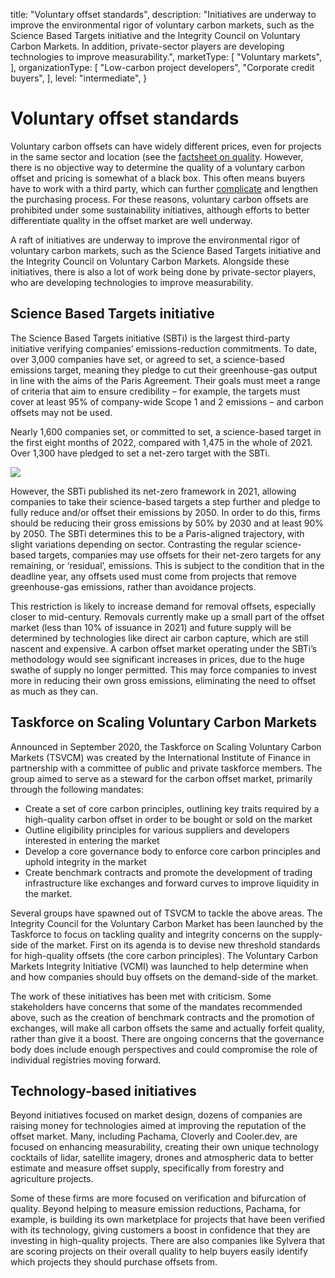   title: "Voluntary offset standards",
  description: "Initiatives are underway to improve the environmental rigor of voluntary carbon markets, such as the Science Based Targets initiative and the Integrity Council on Voluntary Carbon Markets. In addition, private-sector players are developing technologies to improve measurability.",
  marketType: [
    "Voluntary markets",
  ],
  organizationType: [
    "Low-carbon project developers",
    "Corporate credit buyers",
  ],
  level: "intermediate",
}

# Voluntary offset standards

Voluntary carbon offsets can have widely different prices, even for projects in the same sector and location (see the [factsheet on quality](/factsheets/offset-quality/). However, there is no objective way to determine the quality of a voluntary carbon offset and pricing is somewhat of a black box. This often means buyers have to work with a third party, which can further [complicate](/factsheets/offset-contracting-options) and lengthen the purchasing process. For these reasons, voluntary carbon offsets are prohibited under some sustainability initiatives, although efforts to better differentiate quality in the offset market are well underway.

<KeyMessage>
A raft of initiatives are underway to improve the environmental rigor of voluntary carbon markets, such as the Science Based Targets initiative and the Integrity Council on Voluntary Carbon Markets. Alongside these initiatives, there is also a lot of work being done by private-sector players, who are developing technologies to improve measurability.
</KeyMessage>

## Science Based Targets initiative
The Science Based Targets initiative (SBTi) is the largest third-party initiative verifying companies’ emissions-reduction commitments. To date, over 3,000 companies have set, or agreed to set, a science-based emissions target, meaning they pledge to cut their greenhouse-gas output in line with the aims of the Paris Agreement. Their goals must meet a range of criteria that aim to ensure credibility – for example, the targets must cover at least 95% of company-wide Scope 1 and 2 emissions – and carbon offsets may not be used.

Nearly 1,600 companies set, or committed to set, a science-based target in the first eight months of 2022, compared with 1,475 in the whole of 2021. Over 1,300 have pledged to set a net-zero target with the SBTi.

<Image src="offset-standards-1.png" ratio={0} />

However, the SBTi published its net-zero framework in 2021, allowing companies to take their science-based targets a step further and pledge to fully reduce and/or offset their emissions by 2050. In order to do this, firms should be reducing their gross emissions by 50% by 2030 and at least 90% by 2050. The SBTi determines this to be a Paris-aligned trajectory, with slight variations depending on sector. Contrasting the regular science-based targets, companies may use offsets for their net-zero targets for any remaining, or ‘residual’, emissions. This is subject to the condition that in the deadline year, any offsets used must come from projects that remove greenhouse-gas emissions, rather than avoidance projects. 

This restriction is likely to increase demand for removal offsets, especially closer to mid-century. Removals currently make up a small part of the offset market (less than 10% of issuance in 2021) and future supply will be determined by technologies like direct air carbon capture, which are still nascent and expensive. A carbon offset market operating under the SBTi’s methodology would see significant increases in prices, due to the huge swathe of supply no longer permitted. This may force companies to invest more in reducing their own gross emissions, eliminating the need to offset as much as they can. 

## Taskforce on Scaling Voluntary Carbon Markets 
Announced in September 2020, the Taskforce on Scaling Voluntary Carbon Markets (TSVCM) was created by the International Institute of Finance in partnership with a committee of public and private taskforce members. The group aimed to serve as a steward for the carbon offset market, primarily through the following mandates: 
- Create a set of core carbon principles, outlining key traits required by a high-quality carbon offset in order to be bought or sold on the market 
- Outline eligibility principles for various suppliers and developers interested in entering the market 
- Develop a core governance body to enforce core carbon principles and uphold integrity in the market 
- Create benchmark contracts and promote the development of trading infrastructure like exchanges and forward curves to improve liquidity in the market.

Several groups have spawned out of TSVCM to tackle the above areas. The Integrity Council for the Voluntary Carbon Market has been launched by the Taskforce to focus on tackling quality and integrity concerns on the supply-side of the market. First on its agenda is to devise new threshold standards for high-quality offsets (the core carbon principles). The Voluntary Carbon Markets Integrity Initiative (VCMI) was launched to help determine when and how companies should buy offsets on the demand-side of the market.

The work of these initiatives has been met with criticism. Some stakeholders have concerns that some of the mandates recommended above, such as the creation of benchmark contracts and the promotion of exchanges, will make all carbon offsets the same and actually forfeit quality, rather than give it a boost. There  are ongoing concerns that the governance body does include enough perspectives and could compromise the role of individual registries moving forward. 

## Technology-based initiatives
Beyond initiatives focused on market design, dozens of companies are raising money for technologies aimed at improving the reputation of the offset market. Many, including Pachama, Cloverly and Cooler.dev, are focused on enhancing measurability, creating their own unique technology cocktails of lidar, satellite imagery, drones and atmospheric data to better estimate and measure offset supply, specifically from forestry and agriculture projects. 

Some of these firms are more focused on verification and bifurcation of quality. Beyond helping to measure emission reductions, Pachama, for example, is building its own marketplace for projects that have been verified with its technology, giving customers a boost in confidence that they are investing in high-quality projects. There are also companies like Sylvera that are scoring projects on their overall quality to help buyers easily identify which projects they should purchase offsets from. 
